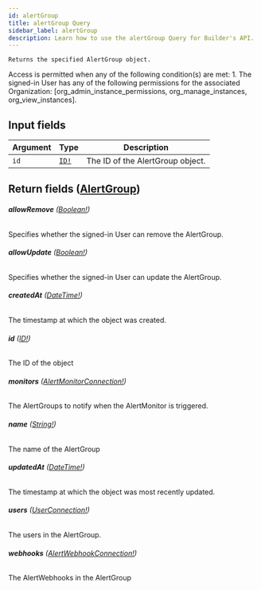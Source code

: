 ```yaml
---
id: alertGroup
title: alertGroup Query
sidebar_label: alertGroup
description: Learn how to use the alertGroup Query for Builder's API.
---
```


    Returns the specified AlertGroup object.

Access is permitted when any of the following condition(s) are met: 1. The signed-in User has any of the following permissions for the associated Organization: [org_admin_instance_permissions, org_manage_instances, org_view_instances].

## Input fields

| Argument | Type                              | Description                      |
| -------- | --------------------------------- | -------------------------------- |
| `id`     | [`ID!`](/docs/composer/builder/api/schema/scalar/ID.mdx) | The ID of the AlertGroup object. |

## Return fields ([AlertGroup](/docs/composer/builder/api/schema/object/AlertGroup.mdx))

###### <b>allowRemove</b> ([Boolean!](/docs/composer/builder/api/schema/scalar/Boolean.mdx))

Specifies whether the signed-in User can remove the AlertGroup.

###### <b>allowUpdate</b> ([Boolean!](/docs/composer/builder/api/schema/scalar/Boolean.mdx))

Specifies whether the signed-in User can update the AlertGroup.

###### <b>createdAt</b> ([DateTime!](/docs/composer/builder/api/schema/scalar/DateTime.mdx))

The timestamp at which the object was created.

###### <b>id</b> ([ID!](/docs/composer/builder/api/schema/scalar/ID.mdx))

The ID of the object

###### <b>monitors</b> ([AlertMonitorConnection!](/docs/composer/builder/api/schema/object/AlertMonitorConnection.mdx))

The AlertGroups to notify when the AlertMonitor is triggered.

###### <b>name</b> ([String!](/docs/composer/builder/api/schema/scalar/String.mdx))

The name of the AlertGroup

###### <b>updatedAt</b> ([DateTime!](/docs/composer/builder/api/schema/scalar/DateTime.mdx))

The timestamp at which the object was most recently updated.

###### <b>users</b> ([UserConnection!](/docs/composer/builder/api/schema/object/UserConnection.mdx))

The users in the AlertGroup.

###### <b>webhooks</b> ([AlertWebhookConnection!](/docs/composer/builder/api/schema/object/AlertWebhookConnection.mdx))

The AlertWebhooks in the AlertGroup

